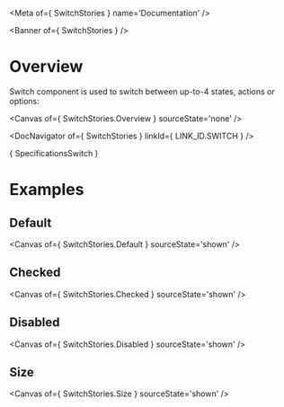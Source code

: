 
<Meta of={ SwitchStories } name='Documentation' />

<Banner of={ SwitchStories } />

# Overview

Switch component is used to switch between up-to-4 states, actions or options:

<Canvas of={ SwitchStories.Overview } sourceState='none' />

<DocNavigator of={ SwitchStories } linkId={ LINK_ID.SWITCH } />

<Markdown>{ SpecificationsSwitch }</Markdown>

# Examples

## Default

<Canvas of={ SwitchStories.Default } sourceState='shown' />

## Checked
<Canvas of={ SwitchStories.Checked } sourceState='shown' />

## Disabled
<Canvas of={ SwitchStories.Disabled } sourceState='shown' />

## Size
<Canvas of={ SwitchStories.Size } sourceState='shown' />


